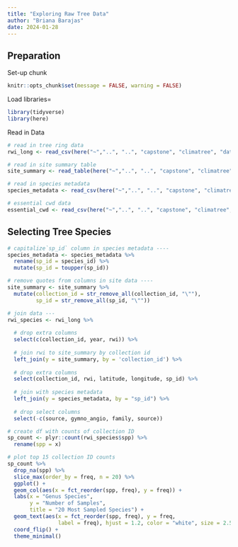 ```yaml
---
title: "Exploring Raw Tree Data"
author: "Briana Barajas"
date: 2024-01-28
---
```


## Preparation

Set-up chunk

```r
knitr::opts_chunk$set(message = FALSE, warning = FALSE)
```

Load libraries=

```r
library(tidyverse)
library(here)
```

Read in Data

```r
# read in tree ring data
rwi_long <- read_csv(here("~","..", "..", "capstone", "climatree", "dataverse-archive", "rwi_long.csv"))

# read in site summary table
site_summary <- read_table(here("~","..", "..", "capstone", "climatree", "dataverse-archive", "site_summary.tab"))

# read in species metadata
species_metadata <- read_csv(here("~","..", "..", "capstone", "climatree", "dataverse-archive", "species_metadata.csv"))

# essential cwd data
essential_cwd <- read_csv(here("~","..", "..", "capstone", "climatree", "dataverse-archive", "essentialcwd_data.csv"))

```

## Selecting Tree Species

```r
# capitalize`sp_id` column in species metadata ----
species_metadata <- species_metadata %>% 
  rename(sp_id = species_id) %>% 
  mutate(sp_id = toupper(sp_id))

# remove quotes from columns in site data ----
site_summary <- site_summary %>% 
  mutate(collection_id = str_remove_all(collection_id, "\""),
         sp_id = str_remove_all(sp_id, "\""))

# join data ---
rwi_species <- rwi_long %>% 
  
  # drop extra columns
  select(c(collection_id, year, rwi)) %>% 
  
  # join rwi to site_summary by collection id
  left_join(y = site_summary, by = 'collection_id') %>% 
  
  # drop extra columns
  select(collection_id, rwi, latitude, longitude, sp_id) %>% 
  
  # join with species metadata
  left_join(y = species_metadata, by = "sp_id") %>% 
  
  # drop select columns
  select(-c(source, gymno_angio, family, source))
```


```r
# create df with counts of collection ID
sp_count <- plyr::count(rwi_species$spp) %>% 
  rename(spp = x)

# plot top 15 collection ID counts
sp_count %>% 
  drop_na(spp) %>% 
  slice_max(order_by = freq, n = 20) %>% 
  ggplot() +
  geom_col(aes(x = fct_reorder(spp, freq), y = freq)) +
  labs(x = "Genus Species",
       y = "Number of Samples",
       title = "20 Most Sampled Species") +
  geom_text(aes(x = fct_reorder(spp, freq), y = freq,
                label = freq), hjust = 1.2, color = "white", size = 2.5) +
  coord_flip() +
  theme_minimal() 
```



